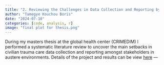 ```yaml
---
title: "2. Reviewing the Challenges in Data Collection and Reporting by Humanitarian Organizations in Armed Conflicts"
author: "Tamegye Kouchou Boris"
date: "2024-07-10"
categories: [code, analysis, r]
image: "final plot for thesis.png"
---
```


During my masters thesis at the global health center (CRIMEDIM) I performed a systematic literature review to uncover the main setbacks in civilian trauma care data collection and reporting amongst stakeholders in austere environments. Details of the project and results can be view [here](https://github.com/borison365/Global-health-thesis){target="blank"} ---

